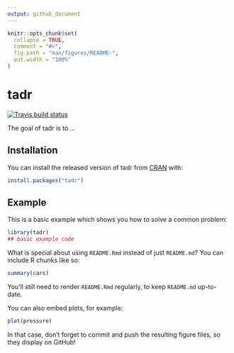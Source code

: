 ```yaml
---
output: github_document
---
```


<!-- README.md is generated from README.Rmd. Please edit that file -->

```r
knitr::opts_chunk$set(
  collapse = TRUE,
  comment = "#>",
  fig.path = "man/figures/README-",
  out.width = "100%"
)
```
# tadr

<!-- badges: start -->
[![Travis build status](https://travis-ci.org/francojc/tadr.svg?branch=master)](https://travis-ci.org/francojc/tadr)
<!-- badges: end -->

The goal of tadr is to ...

## Installation

You can install the released version of tadr from [CRAN](https://CRAN.R-project.org) with:

``` r
install.packages("tadr")
```

## Example

This is a basic example which shows you how to solve a common problem:

```r
library(tadr)
## basic example code
```

What is special about using `README.Rmd` instead of just `README.md`? You can include R chunks like so:

```r
summary(cars)
```

You'll still need to render `README.Rmd` regularly, to keep `README.md` up-to-date.

You can also embed plots, for example:

```r
plot(pressure)
```

In that case, don't forget to commit and push the resulting figure files, so they display on GitHub!
